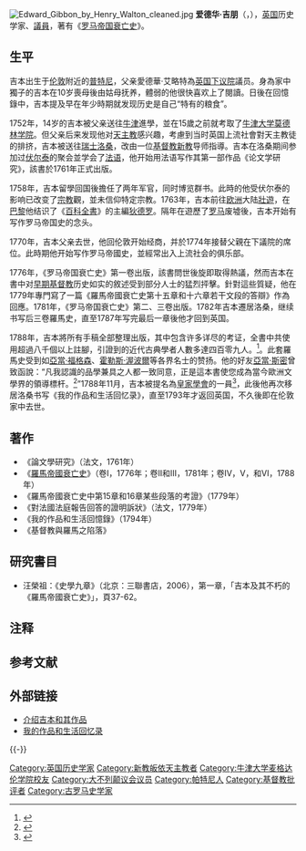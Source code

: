 {{noteTA
|1=zh-hans:吉本; zh-hant:吉朋;
}}

{{Infobox officeholder
| 前缀尊称      = 
| 姓名          = 爱德华·吉本
| 原名          = Edward Gibbon
| 后缀尊称      = [[皇家学会院士|FRS]]
| 图像          = File:Edward Emily Gibbon.jpg
| 图像大小      = 
| 图像说明      = 爱德华·吉本的布面油画半身像，由[[约书亚·雷诺兹|约书亚·雷诺兹]]爵士创作
| 届次          = 
| 职务          = 英国议会[[利斯卡德选区|利斯卡德选区]][[国会议员|议员]]
| 就任日期      = 1774年
| 卸任日期      = 1780年
| 同时在任者    = {{tsl|en|Sir Harry Burrard, 1st Baronet, of Lymington|哈里·伯拉德}}
| 国家元首      = 
| 君主          = [[乔治三世|乔治三世]]
| 首相          = 
| 党首          = 
| 副首相        = 
| 副职          = 
| 前任          = 哈里·伯拉德<br />{{tsl|en|Thomas Dummer|托马斯·达默}}
| 继任          = 哈里·伯拉德<br />{{tsl|en|William Manning (British politician)|威廉·曼宁}}
| 多数票        = 
| 届次2         = 
| 职务2         = 英国议会[[利明通选区|利明通选区]][[国会议员|议员]]
| 就任日期2     = 1781年
| 卸任日期2     = 1784年
| 同时在任者2   = {{tsl|en|Samuel Salt|塞缪尔·索尔特}}
| 国家元首2     = 
| 君主2         = 乔治三世
| 首相2         = 
| 党首2         = 
| 副首相2       = 
| 副职2         = 
| 前任2         = 塞缪尔·索尔特<br />{{tsl|en|Edward Craggs-Eliot, 1st Baron Eliot|爱德华·艾略特}}
| 继任2         = 塞缪尔·索尔特<br />{{tsl|en|Wilbraham Tollemache, 6th Earl of Dysart|威尔布拉汉·托尔马什}}
| 选民2         = 
| 多数票2       = 
| 性别                      = 男
| 字                        = 
| 号                        = 
| 别名                      = 
| 出生名                    = 
| 出生日期                  = {{Birth date|1737|5|8}}
| 出生地点                  = {{flag|England}}[[萨里郡|萨里郡]][[帕特尼|帕特尼]]
| 逝世日期                  = {{Death date and age|1794|1|16|1737|5|8}}
| 逝世地点                  = {{flag|England}}[[伦敦|伦敦]]
| 死因                      = 
| 墓地                      = 
| 墓地坐标                  = 
| 籍贯                      = 
| 国籍                      = {{flag|Kingdom of Great Britain}}
| 公民权                    = 
| 政党                      = [[辉格党|辉格党]]
| 其他政党                  = 
| 配偶                      = 
| 伴侣                      = 
| 儿女                      = 
| 父母                      = 
| 亲属                      = 
| 居住地                    = 
| 学历                      = 
| 母校                      = [[牛津大学|牛津大学]][[牛津大学莫德林学院|莫德林学院]]
| 职业                      = 历史学家<br />作家<br />国会议员
| 专业                      = 
| 知名原因                  = 
| 著作                      = 《[[罗马帝国衰亡史|罗马帝国衰亡史]]》
| 薪金                      = 
| 净资产                    = 
| 宗教信仰                  = 
| 获奖                      = 
| 签名                      = Edward Gibbon signature EMWEA.png
| 网站                      = 
| blank1                    = 
| data1                     = 
| blank2                    = 
| data2                     = 
| blank3                    = 
| data3                     = 
| blank4                    = 
| data4                     = 
| blank5                    = 
| data5                     = 
<!-- 部分国家政坛人物，请填写以下字段 -->
| 内阁                      = 
| 委员会                    = 
| 大臣                      = 
<!-- 嵌入模块／脚注 -->
| module                    = 
| module2                   = 
| module3                   = 
| module4                   = 
| module5                   = 
| module6                   = 
| 脚注                      = 
}}

[[File:Edward_Gibbon_by_Henry_Walton_cleaned.jpg|thumb]]
'''爱德华·吉朋'''（{{lang-en|Edward Gibbon}}，{{bd|1737年|5月8日|1794年|1月16日}}）{{NoteTag|生卒日期由[[格里历|格里历]]表示。实际上爱德华·吉本出生时英格兰尚使用[[儒略历|儒略历]]，1752年才改用格里历。按儒略历他的出生日期当为1737年4月27日。}}，[[英国|英国]]历史学家、[[議員|議員]]，著有《[[罗马帝国衰亡史|罗马帝国衰亡史]]》。

== 生平 ==
吉本出生于[[伦敦|伦敦]]附近的[[普特尼|普特尼]]，父亲愛德華·艾略特為[[英国下议院|英国下议院]]議员。身為家中獨子的吉本在10岁喪母後由姑母抚养，體弱的他很快喜欢上了閱讀。日後在回憶錄中，吉本提及早在年少時期就发现历史是自己“特有的粮食”。

1752年，14岁的吉本被父亲送往[[牛津|牛津]]進學，並在15歲之前就考取了[[牛津大学莫德林学院|牛津大学莫德林学院]]。但父亲后来发现他对[[天主教|天主教]]感兴趣，考慮到当时英国上流社會對天主教徒的排挤，吉本被送往[[瑞士|瑞士]][[洛桑|洛桑]]，改由一位[[基督教新教|基督教新教]]导师指導。吉本在洛桑期间参加过[[伏尔泰|伏尔泰]]的聚会並学会了[[法语|法语]]，他开始用法语写作其第一部作品《论文学研究》，該書於1761年正式出版。

1758年，吉本留學回国後擔任了两年军官，同时博览群书。此時的他受伏尔泰的影响已改变了[[宗教|宗教]]觀，並未信仰特定宗教。1763年，吉本前往[[欧洲|欧洲]]大陆[[壯遊|壯遊]]，在[[巴黎|巴黎]]他结识了《[[百科全書，或科學、藝術和工藝詳解詞典|百科全書]]》的主編[[狄德罗|狄德罗]]。隔年在遊歷了[[罗马|罗马]]废墟後，吉本开始有写作罗马帝国史的念头。

1770年，吉本父亲去世，他回伦敦开始经商，并於1774年接替父親在下議院的席位。此時期他开始写作罗马帝國史，並經常出入上流社会的俱乐部。

1776年，《罗马帝国衰亡史》第一卷出版，該書問世後旋即取得熱議，然而吉本在書中对[[早期基督教|早期基督教]]历史如实的敘述受到部分人士的猛烈抨擊。針對這些質疑，他在1779年專門寫了一篇《羅馬帝國衰亡史第十五章和十六章若干文段的答辯》作為回應。1781年，《罗马帝国衰亡史》第二、三卷出版。1782年吉本遷居洛桑，继续书写后三卷羅馬史，直至1787年写完最后一章後他才回到英国。

1788年，吉本將所有手稿全部整理出版，其中包含许多详尽的考证，全書中共使用超過八千個以上註腳，引證到的近代古典學者人數多達四百零九人。<ref>{{cite web |title=吉朋與《羅馬帝國衰亡史》 |url=http://www.education.ntu.edu.tw/school/history/News/2004/news20041206_3.htm |access-date=2020-12-10 |archive-date=2021-04-13 |archive-url=https://web.archive.org/web/20210413121148/http://www.education.ntu.edu.tw/school/history/News/2004/news20041206_3.htm |dead-url=no }}</ref>。此套羅馬史受到如[[亞當·福格森|亞當·福格森]]、[[霍勒斯·渥波爾|霍勒斯·渥波爾]]等各界名士的赞扬。他的好友[[亞當·斯密|亞當·斯密]]曾致函說：“凡我認識的品學兼具之人都一致同意，正是這本書使您成為當今歐洲文學界的領導標杆。<ref>{{cite book|title=The Autobiography and Correspondence of Edward Gibbon, the Historian|url=https://books.google.com/books?id=B-cETgg1h2MC&pg=PA345|year=1869|publisher=Alex. Murray|page=345|access-date=2019-09-28|archive-date=2020-09-08|archive-url=https://web.archive.org/web/20200908224726/https://books.google.com/books?id=B-cETgg1h2MC&pg=PA345|dead-url=no}}</ref>”1788年11月，吉本被提名為[[皇家學會|皇家學會]]的一員<ref>{{cite web|url= https://collections.royalsociety.org/DServe.exe?dsqIni=Dserve.ini&dsqApp=Archive&dsqCmd=Show.tcl&dsqDb=Catalog&dsqPos=2&dsqSearch=%28%28text%29%3D%27gibbon%27%29|title= Fellow Details|publisher= Royal Society|accessdate= 10 May 2016|archive-date= 2018-11-16|archive-url= https://web.archive.org/web/20181116082704/https://collections.royalsociety.org/DServe.exe?dsqIni=Dserve.ini&dsqApp=Archive&dsqCmd=Show.tcl&dsqDb=Catalog&dsqPos=2&dsqSearch=%28%28text%29%3D%27gibbon%27%29|dead-url= no}}</ref>，此後他再次移居洛桑书写《我的作品和生活回忆录》，直至1793年才返回英国，不久後即在伦敦家中去世。

== 著作 ==
* 《論文學研究》（法文，1761年）
* 《[[羅馬帝國衰亡史|羅馬帝國衰亡史]]》（卷I，1776年；卷II和III，1781年；卷IV，V，和VI，1788年）
* 《羅馬帝國衰亡史中第15章和16章某些段落的考證》（1779年）
* 《對法國法庭報告回答的證明訴狀》（法文，1779年）
* 《我的作品和生活回憶錄》（1794年）
* 《基督教與羅馬之陷落》

==研究書目==
*汪榮祖：《史學九章》（北京：三聯書店，2006），第一章，「吉本及其不朽的《羅馬帝國衰亡史》」，頁37-62。

== 注释 ==
{{NoteFoot}}

== 参考文献 ==
{{Reflist}}

== 外部链接 ==
{{Wikiquote}}
* [https://web.archive.org/web/20040406193331/http://www.alumni.caltech.edu/~zimm/gibho1.html 介绍吉本和其作品] {{in lang|en}}
* [http://www.gutenberg.net/catalog/world/readfile?fk_files=10164&offset=1406 我的作品和生活回忆录] {{Wayback|url=http://www.gutenberg.net/catalog/world/readfile?fk_files=10164&offset=1406 |date=20200908224733 }} {{in lang|en}}

{{-}}
{{啟蒙時代}}

{{Authority control}}

{{DEFAULTSORT:Gibbon, Edward}}
[[Category:英国历史学家|Category:英国历史学家]]
[[Category:新教皈依天主教者|Category:新教皈依天主教者]]
[[Category:牛津大学麦格达伦学院校友|Category:牛津大学麦格达伦学院校友]]
[[Category:大不列颠议会议员|Category:大不列颠议会议员]]
[[Category:帕特尼人|Category:帕特尼人]]
[[Category:基督教批评者|Category:基督教批评者]]
[[Category:古罗马史学家|Category:古罗马史学家]]